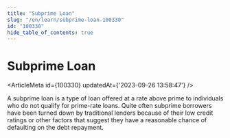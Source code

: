 ```yaml
---
title: "Subprime Loan"
slug: "/en/learn/subprime-loan-100330"
id: "100330"
hide_table_of_contents: true
---
```



# Subprime Loan

<ArticleMeta id={100330} updatedAt={'2023-09-26 13:58:47'} />
<div className='border-solid border-b border-t-0 my-4 border-[var(--ifm-color-gray-300)]' />

A subprime loan is a type of loan offered at a rate above prime to individuals who do not qualify for prime-rate loans. Quite often subprime borrowers have been turned down by traditional lenders because of their low credit ratings or other factors that suggest they have a reasonable chance of defaulting on the debt repayment.
